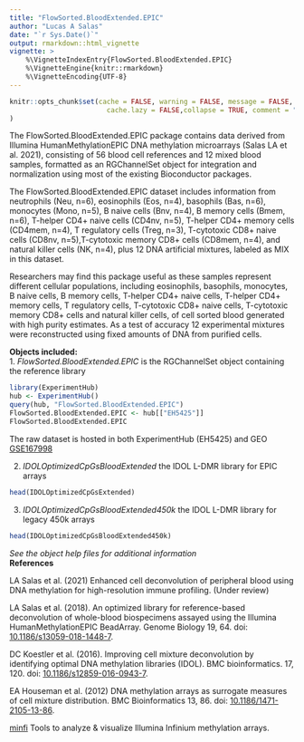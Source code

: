 ```yaml
---
title: "FlowSorted.BloodExtended.EPIC"
author: "Lucas A Salas"
date: "`r Sys.Date()`"
output: rmarkdown::html_vignette
vignette: >
    %\VignetteIndexEntry{FlowSorted.BloodExtended.EPIC}
    %\VignetteEngine{knitr::rmarkdown}
    %\VignetteEncoding{UTF-8}
---
```


```r
knitr::opts_chunk$set(cache = FALSE, warning = FALSE, message = FALSE, 
                        cache.lazy = FALSE,collapse = TRUE, comment = "#>"
)
```

The FlowSorted.BloodExtended.EPIC package contains data derived from Illumina 
HumanMethylationEPIC DNA methylation microarrays (Salas LA et al. 2021), 
consisting of 56 blood cell references and 12 mixed blood samples, formatted
as an RGChannelSet object for integration and normalization using most of the 
existing Bioconductor packages. 

The FlowSorted.BloodExtended.EPIC dataset includes information from neutrophils 
(Neu, n=6), eosinophils (Eos, n=4), basophils (Bas, n=6), monocytes (Mono, n=5),
B naive cells (Bnv, n=4), B memory cells (Bmem, n=6), T-helper CD4+ naive cells 
(CD4nv, n=5), T-helper CD4+ memory cells (CD4mem, n=4), T regulatory cells 
(Treg, n=3), T-cytotoxic CD8+ naive cells (CD8nv, n=5),T-cytotoxic memory CD8+ 
cells (CD8mem, n=4), and natural killer cells (NK, n=4), plus 12 DNA 
artificial mixtures, labeled as MIX in this dataset.  

Researchers may find this package useful as these samples represent different 
cellular populations, including eosinophils, basophils, monocytes, B naive 
cells, B memory cells, T-helper CD4+ naive cells, T-helper CD4+ memory cells, T 
regulatory cells, T-cytotoxic CD8+ naive cells, T-cytotoxic memory CD8+ cells 
and natural killer cells, of cell sorted blood generated with high purity 
estimates. 
As a test of accuracy 12 experimental mixtures were reconstructed using fixed 
amounts of DNA from purified cells. 

**Objects included:**  
1. *FlowSorted.BloodExtended.EPIC* is the RGChannelSet object containing the 
reference library

```r
library(ExperimentHub)  
hub <- ExperimentHub()  
query(hub, "FlowSorted.BloodExtended.EPIC")  
FlowSorted.BloodExtended.EPIC <- hub[["EH5425"]]  
FlowSorted.BloodExtended.EPIC  
```
The raw dataset is hosted in both ExperimentHub (EH5425) and GEO 
[GSE167998](https://www.ncbi.nlm.nih.gov/geo/query/acc.cgi?acc=GSE167998)  

2. *IDOLOptimizedCpGsBloodExtended* the IDOL L-DMR library for EPIC arrays  
```r
head(IDOLOptimizedCpGsExtended)  
```  
3. *IDOLOptimizedCpGsBloodExtended450k* the IDOL L-DMR library for legacy 450k 
arrays  
```r
head(IDOLOptimizedCpGsBloodExtended450k)  
```  
*See the object help files for additional information*  
**References**

LA Salas et al. (2021) Enhanced cell deconvolution of peripheral blood using 
DNA methylation for high-resolution immune profiling. (Under review)

LA Salas et al. (2018). An optimized library for reference-based deconvolution 
of whole-blood biospecimens assayed using the Illumina HumanMethylationEPIC
BeadArray. Genome Biology 19, 64. doi:
[10.1186/s13059-018-1448-7](https://dx.doi.org/10.1186/s13059-018-1448-7).  

DC Koestler et al. (2016). Improving cell mixture deconvolution by
identifying optimal DNA methylation libraries (IDOL). BMC bioinformatics.
17, 120. doi:
[10.1186/s12859-016-0943-7](https://dx.doi.org/10.1186/s12859-016-0943-7).  

EA Houseman et al. (2012) DNA methylation arrays as surrogate
measures of cell mixture distribution. BMC Bioinformatics 13, 86.
doi: [10.1186/1471-2105-13-86](https://dx.doi.org/10.1186/1471-2105-13-86).  

[minfi](http://bioconductor.org/packages/release/bioc/html/minfi.html)
Tools to analyze & visualize Illumina Infinium methylation arrays.


